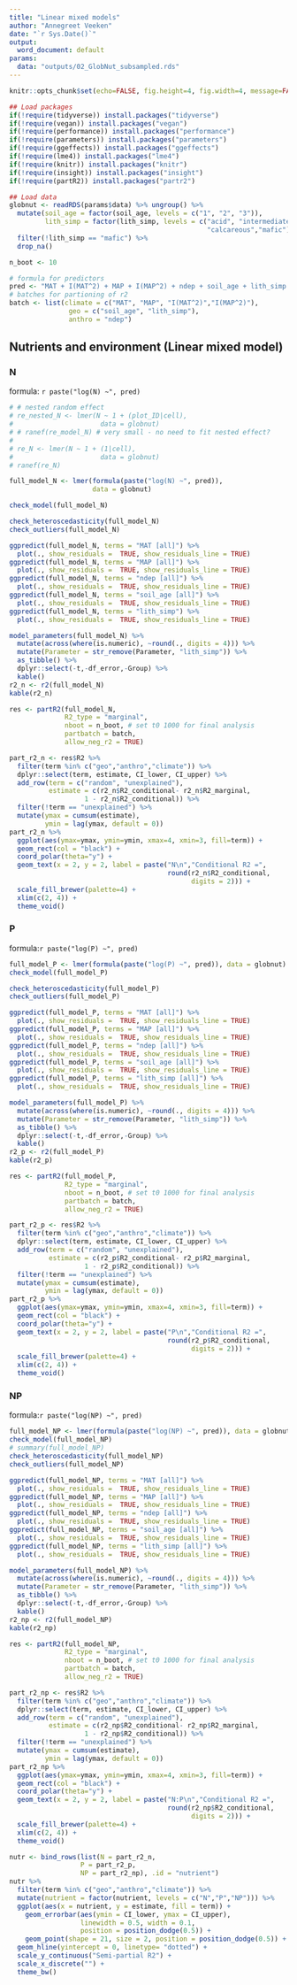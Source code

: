 ```yaml
---
title: "Linear mixed models"
author: "Annegreet Veeken"
date: "`r Sys.Date()`"
output:
  word_document: default
params: 
  data: "outputs/02_GlobNut_subsampled.rds"
---
```

```r
knitr::opts_chunk$set(echo=FALSE, fig.height=4, fig.width=4, message=FALSE, warning=FALSE)

## Load packages
if(!require(tidyverse)) install.packages("tidyverse")
if(!require(vegan)) install.packages("vegan")
if(!require(performance)) install.packages("performance")
if(!require(parameters)) install.packages("parameters")
if(!require(ggeffects)) install.packages("ggeffects")
if(!require(lme4)) install.packages("lme4")
if(!require(knitr)) install.packages("knitr")
if(!require(insight)) install.packages("insight")
if(!require(partR2)) install.packages("partr2")

## Load data
globnut <- readRDS(params$data) %>% ungroup() %>% 
  mutate(soil_age = factor(soil_age, levels = c("1", "2", "3")),
         lith_simp = factor(lith_simp, levels = c("acid", "intermediate",
                                                  "calcareous","mafic")))  %>%
  filter(!lith_simp == "mafic") %>% 
  drop_na()

n_boot <- 10

# formula for predictors
pred <- "MAT + I(MAT^2) + MAP + I(MAP^2) + ndep + soil_age + lith_simp + (1|cell)"
# batches for partioning of r2
batch <- list(climate = c("MAT", "MAP", "I(MAT^2)","I(MAP^2)"),
               geo = c("soil_age", "lith_simp"),
               anthro = "ndep")
```
## Nutrients and environment (Linear mixed model) 
### N
formula: `r paste("log(N) ~", pred)`

```r
# # nested random effect
# re_nested_N <- lmer(N ~ 1 + (plot_ID|cell),
#                      data = globnut)
# # ranef(re_model_N) # very small - no need to fit nested effect?
# 
# re_N <- lmer(N ~ 1 + (1|cell),
#                      data = globnut)
# ranef(re_N) 

full_model_N <- lmer(formula(paste("log(N) ~", pred)),
                     data = globnut)

check_model(full_model_N)

check_heteroscedasticity(full_model_N)
check_outliers(full_model_N)
```

```r
ggpredict(full_model_N, terms = "MAT [all]") %>% 
  plot(., show_residuals =  TRUE, show_residuals_line = TRUE)
ggpredict(full_model_N, terms = "MAP [all]") %>% 
  plot(., show_residuals =  TRUE, show_residuals_line = TRUE)
ggpredict(full_model_N, terms = "ndep [all]") %>% 
  plot(., show_residuals =  TRUE, show_residuals_line = TRUE)
ggpredict(full_model_N, terms = "soil_age [all]") %>% 
  plot(., show_residuals =  TRUE, show_residuals_line = TRUE)
ggpredict(full_model_N, terms = "lith_simp") %>% 
  plot(., show_residuals =  TRUE, show_residuals_line = TRUE)

model_parameters(full_model_N) %>% 
  mutate(across(where(is.numeric), ~round(., digits = 4))) %>% 
  mutate(Parameter = str_remove(Parameter, "lith_simp")) %>% 
  as_tibble() %>% 
  dplyr::select(-t,-df_error,-Group) %>% 
  kable()
r2_n <- r2(full_model_N)
kable(r2_n)
```

```r

res <- partR2(full_model_N, 
              R2_type = "marginal",
              nboot = n_boot, # set t0 1000 for final analysis
              partbatch = batch,
              allow_neg_r2 = TRUE)

part_r2_n <- res$R2 %>% 
  filter(term %in% c("geo","anthro","climate")) %>% 
  dplyr::select(term, estimate, CI_lower, CI_upper) %>% 
  add_row(term = c("random", "unexplained"),
          estimate = c(r2_n$R2_conditional- r2_n$R2_marginal,
                   1 - r2_n$R2_conditional)) %>% 
  filter(!term == "unexplained") %>% 
  mutate(ymax = cumsum(estimate),
         ymin = lag(ymax, default = 0)) 
part_r2_n %>% 
  ggplot(aes(ymax=ymax, ymin=ymin, xmax=4, xmin=3, fill=term)) +
  geom_rect(col = "black") +
  coord_polar(theta="y") +
  geom_text(x = 2, y = 2, label = paste("N\n","Conditional R2 =",
                                        round(r2_n$R2_conditional, 
                                              digits = 2))) +
  scale_fill_brewer(palette=4) +
  xlim(c(2, 4)) +
  theme_void() 

```

### P
formula:`r paste("log(P) ~", pred)`

```r
full_model_P <- lmer(formula(paste("log(P) ~", pred)), data = globnut)
check_model(full_model_P)

check_heteroscedasticity(full_model_P)
check_outliers(full_model_P)
```

```r
ggpredict(full_model_P, terms = "MAT [all]") %>% 
  plot(., show_residuals =  TRUE, show_residuals_line = TRUE)
ggpredict(full_model_P, terms = "MAP [all]") %>% 
  plot(., show_residuals =  TRUE, show_residuals_line = TRUE)
ggpredict(full_model_P, terms = "ndep [all]") %>% 
  plot(., show_residuals =  TRUE, show_residuals_line = TRUE)
ggpredict(full_model_P, terms = "soil_age [all]") %>% 
  plot(., show_residuals =  TRUE, show_residuals_line = TRUE)
ggpredict(full_model_P, terms = "lith_simp [all]") %>% 
  plot(., show_residuals =  TRUE, show_residuals_line = TRUE)

model_parameters(full_model_P) %>% 
  mutate(across(where(is.numeric), ~round(., digits = 4))) %>% 
  mutate(Parameter = str_remove(Parameter, "lith_simp")) %>% 
  as_tibble() %>% 
  dplyr::select(-t,-df_error,-Group) %>% 
  kable()
r2_p <- r2(full_model_P)
kable(r2_p)
```

```r
res <- partR2(full_model_P, 
              R2_type = "marginal",
              nboot = n_boot, # set t0 1000 for final analysis
              partbatch = batch,
              allow_neg_r2 = TRUE)

part_r2_p <- res$R2 %>% 
  filter(term %in% c("geo","anthro","climate")) %>% 
  dplyr::select(term, estimate, CI_lower, CI_upper) %>% 
  add_row(term = c("random", "unexplained"),
          estimate = c(r2_p$R2_conditional- r2_p$R2_marginal,
                   1 - r2_p$R2_conditional)) %>% 
  filter(!term == "unexplained") %>% 
  mutate(ymax = cumsum(estimate),
         ymin = lag(ymax, default = 0)) 
part_r2_p %>% 
  ggplot(aes(ymax=ymax, ymin=ymin, xmax=4, xmin=3, fill=term)) +
  geom_rect(col = "black") +
  coord_polar(theta="y") +
  geom_text(x = 2, y = 2, label = paste("P\n","Conditional R2 =",
                                        round(r2_p$R2_conditional, 
                                              digits = 2))) +
  scale_fill_brewer(palette=4) +
  xlim(c(2, 4)) +
  theme_void() 

```

### NP
formula:`r paste("log(NP) ~", pred)`

```r
full_model_NP <- lmer(formula(paste("log(NP) ~", pred)), data = globnut)
check_model(full_model_NP)
# summary(full_model_NP)
check_heteroscedasticity(full_model_NP)
check_outliers(full_model_NP)
```

```r
ggpredict(full_model_NP, terms = "MAT [all]") %>% 
  plot(., show_residuals =  TRUE, show_residuals_line = TRUE)
ggpredict(full_model_NP, terms = "MAP [all]") %>% 
  plot(., show_residuals =  TRUE, show_residuals_line = TRUE) 
ggpredict(full_model_NP, terms = "ndep [all]") %>% 
  plot(., show_residuals =  TRUE, show_residuals_line = TRUE)
ggpredict(full_model_NP, terms = "soil_age [all]") %>% 
  plot(., show_residuals =  TRUE, show_residuals_line = TRUE)
ggpredict(full_model_NP, terms = "lith_simp [all]") %>% 
  plot(., show_residuals =  TRUE, show_residuals_line = TRUE)

model_parameters(full_model_NP) %>% 
  mutate(across(where(is.numeric), ~round(., digits = 4))) %>% 
  mutate(Parameter = str_remove(Parameter, "lith_simp")) %>% 
  as_tibble() %>% 
  dplyr::select(-t,-df_error,-Group) %>% 
  kable()
r2_np <- r2(full_model_NP)
kable(r2_np)
```

```r
res <- partR2(full_model_NP, 
              R2_type = "marginal",
              nboot = n_boot, # set t0 1000 for final analysis
              partbatch = batch,
              allow_neg_r2 = TRUE)

part_r2_np <- res$R2 %>% 
  filter(term %in% c("geo","anthro","climate")) %>% 
  dplyr::select(term, estimate, CI_lower, CI_upper) %>% 
  add_row(term = c("random", "unexplained"),
          estimate = c(r2_np$R2_conditional- r2_np$R2_marginal,
                   1 - r2_np$R2_conditional)) %>% 
  filter(!term == "unexplained") %>% 
  mutate(ymax = cumsum(estimate),
         ymin = lag(ymax, default = 0)) 
part_r2_np %>% 
  ggplot(aes(ymax=ymax, ymin=ymin, xmax=4, xmin=3, fill=term)) +
  geom_rect(col = "black") +
  coord_polar(theta="y") +
  geom_text(x = 2, y = 2, label = paste("N:P\n","Conditional R2 =",
                                        round(r2_np$R2_conditional, 
                                              digits = 2))) +
  scale_fill_brewer(palette=4) +
  xlim(c(2, 4)) +
  theme_void() 
```

```r
nutr <- bind_rows(list(N = part_r2_n,
                  P = part_r2_p,
                  NP = part_r2_np), .id = "nutrient")
nutr %>% 
  filter(term %in% c("geo","anthro","climate")) %>%
  mutate(nutrient = factor(nutrient, levels = c("N","P","NP"))) %>% 
  ggplot(aes(x = nutrient, y = estimate, fill = term)) + 
    geom_errorbar(aes(ymin = CI_lower, ymax = CI_upper), 
                  linewidth = 0.5, width = 0.1,
                  position = position_dodge(0.5)) +
    geom_point(shape = 21, size = 2, position = position_dodge(0.5)) +
  geom_hline(yintercept = 0, linetype= "dotted") +
  scale_y_continuous("Semi-partial R2") +
  scale_x_discrete("") + 
  theme_bw()
```

